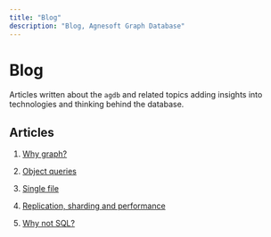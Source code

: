 ```yaml
---
title: "Blog"
description: "Blog, Agnesoft Graph Database"
---
```


# Blog

Articles written about the `agdb` and related topics adding insights into technologies and thinking behind the database.

## Articles

1. [Why graph?](/blog/why-graph)

2. [Object queries](/blog/object-queries)

3. [Single file](/blog/single-file)

4. [Replication, sharding and performance](/blog/replication-sharding-performance)

5. [Why not SQL?](/blog/why-not-sql)

